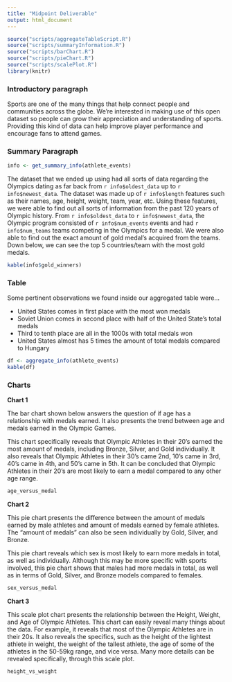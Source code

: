 ```yaml
---
title: "Midpoint Deliverable"
output: html_document
---
```

```r
source("scripts/aggregateTableScript.R")
source("scripts/summaryInformation.R")
source("scripts/barChart.R")
source("scripts/pieChart.R")
source("scripts/scalePlot.R")
library(knitr)
```
### Introductory paragraph 
Sports are one of the many things that help connect people and communities across the globe. We're interested in making use of this open dataset so people can grow their appreciation and understanding of sports. Providing this kind of data can help improve player performance and encourage fans to attend games.

### Summary Paragraph
```r
info <- get_summary_info(athlete_events)
```
The dataset that we ended up using had all sorts of data regarding the Olympics dating as far back from `r info$oldest_data` up to `r info$newest_data`. The dataset was made up of `r info$length` features such as their names, age, height, weight, team, year, etc. Using these features, we were able to find out all sorts of information from the past 120 years of Olympic history. From `r info$oldest_data` to `r info$newest_data`, the Olympic program consisted of `r info$num_events` events and had `r info$num_teams` teams competing in the Olympics for a medal. We were also able to find out the exact amount of gold medal's acquired from the teams.
Down below, we can see the top 5 countries/team with the most gold medals.

```r
kable(info$gold_winners)
```


### Table 
Some pertinent observations we found inside our aggregated table were...

- United States comes in first place with the most won medals
- Soviet Union comes in second place with half of the United State's total medals
- Third to tenth place are all in the 1000s with total medals won
- United States almost has 5 times the amount of total medals compared to Hungary

```r
df <- aggregate_info(athlete_events)
kable(df)
```

### Charts

**Chart 1**

The bar chart shown below answers the question of if age has a relationship with medals earned. It also presents the trend between age and medals earned in the Olympic Games.
 
This chart specifically reveals that Olympic Athletes in their 20's earned the most amount of medals, including Bronze, Silver, and Gold individually. It also reveals that Olympic Athletes in their 30's came 2nd, 10's came in 3rd, 40's came in 4th, and 50's came in 5th. It can be concluded that Olympic Athletes in their 20's are most likely to earn a medal compared to any other age range. 
```r
age_versus_medal
```

**Chart 2**

This pie chart presents the difference between the amount of medals earned by male athletes and amount of medals earned by female athletes. The “amount of medals” can also be seen individually by Gold, Silver, and Bronze.

This pie chart reveals which sex is most likely to earn more medals in total, as well as individually. Although this may be more specific with sports involved, this pie chart shows that males had more medals in total, as well as in terms of Gold, Silver, and Bronze models compared to females. 
```r
sex_versus_medal
```

**Chart 3**

This scale plot chart presents the relationship between the Height, Weight, and Age of Olympic Athletes. 
This chart can easily reveal many things about the data. For example, it reveals that most of the Olympic Athletes are in their 20s. It also reveals the specifics, such as the height of the lightest athlete in weight, the weight of the tallest athlete, the age of some of the athletes in the 50-59kg range, and vice versa. Many more details can be revealed specifically, through this scale plot.
```r
height_vs_weight
```